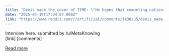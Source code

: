 ```yaml
---
title: "Demis made the cover of TIME: \"He hopes that competing nations and companies can find ways to set aside their differences and cooperate on AI safety\""
date: "2025-04-19T17:04:07.000Z"
link: "https://www.reddit.com/r/artificial/comments/1k30zu5/demis_made_the_cover_of_time_he_hopes_that/"
---
```


Interview here.
    submitted by    /u/MetaKnowing  
 [link]   [comments]

[Read more](https://www.reddit.com/r/artificial/comments/1k30zu5/demis_made_the_cover_of_time_he_hopes_that/)
